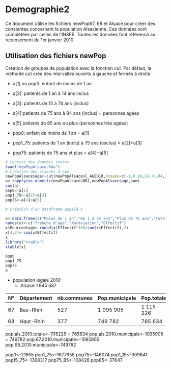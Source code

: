 Demographie2
========================================================

Ce document utilise les fichiers newPop67, 68 et Alsace pour créer des constantes concernant la population Alsacienne. Ces données sont complétées par celles de l'INSEE. Toutes les données font référence au recensement du 1er janvier 2010.

Utilisation des fichiers newPop
-------------------------------
Création de groupes de population avec la fonction *cut*. Par défaut, la méthode cut crée des intervalles ouverts à gauche et fermés à droite.

- a[1] ou pop0: enfant de moins de 1 an
- a[2]: patients de 1 an à 14 ans inclus
- a[3]: patients de 15 à 74 ans (inclus)
- a[4]:patients de 75 ans à 84 ans (inclus) = personnes agées
- a[5] patients de 85 ans ou plus (personnes très agées)

- pop0: enfant de moins de 1 an = a[1]
- pop1_75: patients de 1 an (inclu) à 75 ans (exclus) = a[2]+a[3]
- pop75: patients de 75 ans et plus = a[4]+a[5]

```r
# Lecture des données source
load("newPopAlsace.Rda")
# Création des classes d'age
newPopAlsace$age<-cut(newPopAlsace$C_AGED10,breaks=c(-1,0.99,14,74,84,110),labels=c("Moins de 1 an","De 1 à 15 ans","De 15 à 75 ans","de 75 à 85 ans","Plus de 85 ans"))
a<-tapply(as.numeric(newPopAlsace$NB),newPopAlsace$age,sum)
sum(a)
pop0<-a[1]
pop1_75<-a[2]+a[3]
pop75<-a[4]+a[5]

# Création d'un dataframe appelé x

x<-data.frame(c("Moins de 1 an","De 1 à 75 ans","Plus de 75 ans","Total"),c("pop0",'pop1_75',"pop75","pop_tot"),c(pop0,pop1_75,pop75,0))
names(x)<-c("Tranche d'age","Abréviation","Effectif")
x$Pourcentage<-round(x$Effectif*100/sum(x$Effectif),2)
x[4,3]<-sum(x$Effectif)
x
library("xtable")
xtable(x)

pop0
pop1_75
pop75
a
```

  
- population légale 2010: 
  - Alsace   1 845 687

N°  |  Département  |  nb.communes  |  Pop.municipale  |  Pop.totale
----|---------------|---------------|------------------|-------------
67 |  Bas-Rhin |  527 |  1 095 905 | 1 115 226 
68 |  Haut-Rhin | 377  | 749 782 | 765 634 
pop.als.2010.totale<-1115226 + 765634
pop.als.2010.municipale<-1095905 + 749782
pop.67.2010.municipale<-1095905
pop.68.2010.municipale<-749782

pop0<-21655
pop1_75<-1677958
pop75<-146074
pop1_15<-309641
pop15_75<-1368317
pop75_85<-108426
pop85<-37647
